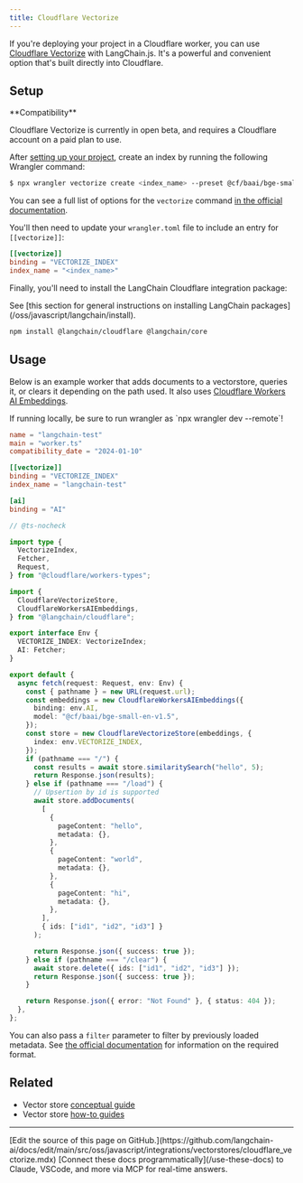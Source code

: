 ```yaml
---
title: Cloudflare Vectorize
---
```


If you're deploying your project in a Cloudflare worker, you can use [Cloudflare Vectorize](https://developers.cloudflare.com/vectorize/) with LangChain.js.
It's a powerful and convenient option that's built directly into Cloudflare.

## Setup

<Tip>
**Compatibility**

Cloudflare Vectorize is currently in open beta, and requires a Cloudflare account on a paid plan to use.
</Tip>

After [setting up your project](https://developers.cloudflare.com/vectorize/get-started/intro/#prerequisites),
create an index by running the following Wrangler command:

```bash
$ npx wrangler vectorize create <index_name> --preset @cf/baai/bge-small-en-v1.5
```

You can see a full list of options for the `vectorize` command [in the official documentation](https://developers.cloudflare.com/workers/wrangler/commands/#vectorize).

You'll then need to update your `wrangler.toml` file to include an entry for `[[vectorize]]`:

```toml
[[vectorize]]
binding = "VECTORIZE_INDEX"
index_name = "<index_name>"
```

Finally, you'll need to install the LangChain Cloudflare integration package:

<Tip>
See [this section for general instructions on installing LangChain packages](/oss/javascript/langchain/install).
</Tip>

```bash npm
npm install @langchain/cloudflare @langchain/core
```
## Usage

Below is an example worker that adds documents to a vectorstore, queries it, or clears it depending on the path used. It also uses [Cloudflare Workers AI Embeddings](/oss/javascript/integrations/text_embedding/cloudflare_ai).

<Note>
If running locally, be sure to run wrangler as `npx wrangler dev --remote`!
</Note>

```toml
name = "langchain-test"
main = "worker.ts"
compatibility_date = "2024-01-10"

[[vectorize]]
binding = "VECTORIZE_INDEX"
index_name = "langchain-test"

[ai]
binding = "AI"
```

```typescript
// @ts-nocheck

import type {
  VectorizeIndex,
  Fetcher,
  Request,
} from "@cloudflare/workers-types";

import {
  CloudflareVectorizeStore,
  CloudflareWorkersAIEmbeddings,
} from "@langchain/cloudflare";

export interface Env {
  VECTORIZE_INDEX: VectorizeIndex;
  AI: Fetcher;
}

export default {
  async fetch(request: Request, env: Env) {
    const { pathname } = new URL(request.url);
    const embeddings = new CloudflareWorkersAIEmbeddings({
      binding: env.AI,
      model: "@cf/baai/bge-small-en-v1.5",
    });
    const store = new CloudflareVectorizeStore(embeddings, {
      index: env.VECTORIZE_INDEX,
    });
    if (pathname === "/") {
      const results = await store.similaritySearch("hello", 5);
      return Response.json(results);
    } else if (pathname === "/load") {
      // Upsertion by id is supported
      await store.addDocuments(
        [
          {
            pageContent: "hello",
            metadata: {},
          },
          {
            pageContent: "world",
            metadata: {},
          },
          {
            pageContent: "hi",
            metadata: {},
          },
        ],
        { ids: ["id1", "id2", "id3"] }
      );

      return Response.json({ success: true });
    } else if (pathname === "/clear") {
      await store.delete({ ids: ["id1", "id2", "id3"] });
      return Response.json({ success: true });
    }

    return Response.json({ error: "Not Found" }, { status: 404 });
  },
};
```

You can also pass a `filter` parameter to filter by previously loaded metadata.
See [the official documentation](https://developers.cloudflare.com/vectorize/learning/metadata-filtering/)
for information on the required format.

## Related

- Vector store [conceptual guide](/oss/javascript/integrations/vectorstores)
- Vector store [how-to guides](/oss/javascript/integrations/vectorstores)

---

<Callout icon="pen-to-square" iconType="regular">
    [Edit the source of this page on GitHub.](https://github.com/langchain-ai/docs/edit/main/src/oss/javascript/integrations/vectorstores/cloudflare_vectorize.mdx)
</Callout>
<Tip icon="terminal" iconType="regular">
    [Connect these docs programmatically](/use-these-docs) to Claude, VSCode, and more via MCP for    real-time answers.
</Tip>
